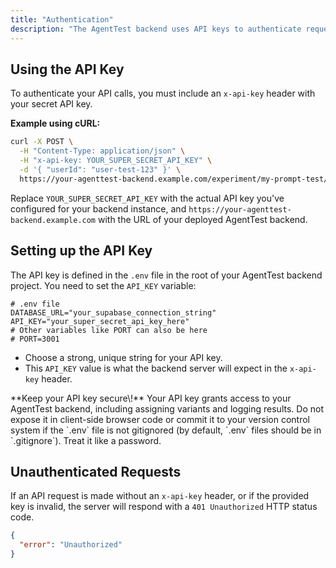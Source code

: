 ```yaml
---
title: "Authentication"
description: "The AgentTest backend uses API keys to authenticate requests. All API endpoints are protected and require a valid API key to be included in your requests."
---
```



## Using the API Key

To authenticate your API calls, you must include an `x-api-key` header with your secret API key.

**Example using cURL:**

```bash
curl -X POST \
  -H "Content-Type: application/json" \
  -H "x-api-key: YOUR_SUPER_SECRET_API_KEY" \
  -d '{ "userId": "user-test-123" }' \
  https://your-agenttest-backend.example.com/experiment/my-prompt-test/assign
```

Replace `YOUR_SUPER_SECRET_API_KEY` with the actual API key you've configured for your backend instance, and `https://your-agenttest-backend.example.com` with the URL of your deployed AgentTest backend.

## Setting up the API Key

The API key is defined in the `.env` file in the root of your AgentTest backend project. You need to set the `API_KEY` variable:

```env
# .env file
DATABASE_URL="your_supabase_connection_string"
API_KEY="your_super_secret_api_key_here"
# Other variables like PORT can also be here
# PORT=3001
```

- Choose a strong, unique string for your API key.
- This `API_KEY` value is what the backend server will expect in the `x-api-key` header.

<Warning>
  **Keep your API key secure\!**
  Your API key grants access to your AgentTest backend, including assigning variants and logging results.
  Do not expose it in client-side browser code or commit it to your version control system if the `.env` file is not gitignored (by default, `.env` files should be in `.gitignore`).
  Treat it like a password.
</Warning>

## Unauthenticated Requests

If an API request is made without an `x-api-key` header, or if the provided key is invalid, the server will respond with a `401 Unauthorized` HTTP status code.

```json
{
  "error": "Unauthorized"
}
```
